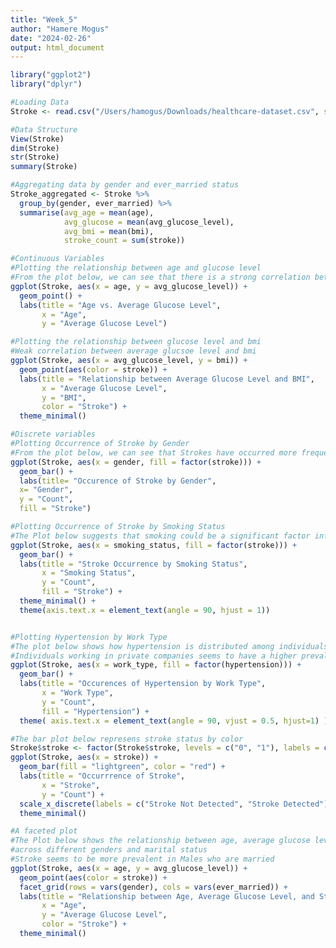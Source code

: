 ```yaml
---
title: "Week_5"
author: "Hamere Mogus"
date: "2024-02-26"
output: html_document
---
```


```r
library("ggplot2")
library("dplyr")
```

```r
#Loading Data
Stroke <- read.csv("/Users/hamogus/Downloads/healthcare-dataset.csv", stringsAsFactors = FALSE)
```

```r
#Data Structure 
View(Stroke)
dim(Stroke)
str(Stroke)
summary(Stroke)
```

```r
#Aggregating data by gender and ever_married status
Stroke_aggregated <- Stroke %>%
  group_by(gender, ever_married) %>%
  summarise(avg_age = mean(age),
            avg_glucose = mean(avg_glucose_level),
            avg_bmi = mean(bmi),
            stroke_count = sum(stroke))
```

```r
#Continuous Variables
#Plotting the relationship between age and glucose level
#From the plot below, we can see that there is a strong correlation between age and glucose level. 
ggplot(Stroke, aes(x = age, y = avg_glucose_level)) +
  geom_point() +
  labs(title = "Age vs. Average Glucose Level",
       x = "Age",
       y = "Average Glucose Level")

#Plotting the relationship between glucose level and bmi
#Weak correlation between average glucsoe level and bmi
ggplot(Stroke, aes(x = avg_glucose_level, y = bmi)) +
  geom_point(aes(color = stroke)) +
  labs(title = "Relationship between Average Glucose Level and BMI",
       x = "Average Glucose Level",
       y = "BMI",
       color = "Stroke") +
  theme_minimal()
```

```r
#Discrete variables
#Plotting Occurrence of Stroke by Gender
#From the plot below, we can see that Strokes have occurred more frequently in Females compared to Males.
ggplot(Stroke, aes(x = gender, fill = factor(stroke))) +
  geom_bar() +
  labs(title= "Occurence of Stroke by Gender",
  x= "Gender", 
  y = "Count", 
  fill = "Stroke") 

#Plotting Occurrence of Stroke by Smoking Status
#The Plot below suggests that smoking could be a significant factor influencing causing stroke.
ggplot(Stroke, aes(x = smoking_status, fill = factor(stroke))) +
  geom_bar() +
  labs(title = "Stroke Occurrence by Smoking Status",
       x = "Smoking Status",
       y = "Count",
       fill = "Stroke") +
  theme_minimal() +
  theme(axis.text.x = element_text(angle = 90, hjust = 1))


#Plotting Hypertension by Work Type
#The plot below shows how hypertension is distributed among individuals based on their work type.
#Individuals working in private companies seems to have a higher prevalence compared to individuals with government jobs and those who are self-employed.
ggplot(Stroke, aes(x = work_type, fill = factor(hypertension))) +
  geom_bar() +
  labs(title = "Occurences of Hypertension by Work Type",
       x = "Work Type",
       y = "Count",
       fill = "Hypertension") +
  theme( axis.text.x = element_text(angle = 90, vjust = 0.5, hjust=1) )
```

```r
#The bar plot below represens stroke status by color
Stroke$stroke <- factor(Stroke$stroke, levels = c("0", "1"), labels = c("Stroke Not Detected", "Stroke Detected"))
ggplot(Stroke, aes(x = stroke)) +
  geom_bar(fill = "lightgreen", color = "red") +
  labs(title = "Occurrrence of Stroke",
       x = "Stroke",
       y = "Count") +
  scale_x_discrete(labels = c("Stroke Not Detected", "Stroke Detected")) +
  theme_minimal()
```

```r
#A faceted plot
#The Plot below shows the relationship between age, average glucose level, and stroke occurrence 
#across different genders and marital status
#Stroke seems to be more prevalent in Males who are married
ggplot(Stroke, aes(x = age, y = avg_glucose_level)) +
  geom_point(aes(color = stroke)) +
  facet_grid(rows = vars(gender), cols = vars(ever_married)) +
  labs(title = "Relationship between Age, Average Glucose Level, and Stroke",
       x = "Age",
       y = "Average Glucose Level",
       color = "Stroke") +
  theme_minimal()
```

